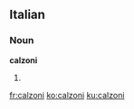 ==Italian==

===Noun===
'''calzoni''' {{f}}

# {{plural of|[[calzone]]|lang=Italian}}

[[fr:calzoni]]
[[ko:calzoni]]
[[ku:calzoni]]